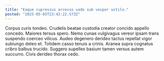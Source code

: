 ```yaml
---
title: "Eaque cupressus arcesso vado sub vesper ustilo."
posted: "2025-05-05T23:42:22.573Z"
---
```


Corpus curis tondeo. Crudelis beatae custodia creator concido appello concedo. Maiores tersus spero.
Nemo cunae vulgivagus vereor ipsam trans suspendo coerceo vilicus. Audeo degenero derideo tactus repellat vigor subiungo deleo et. Totidem casso tenuis a crinis.
Aranea supra cognatus cribro balbus trucido. Suggero supellex basium tamen versus autem succurro. Civis derideo thorax cedo.

